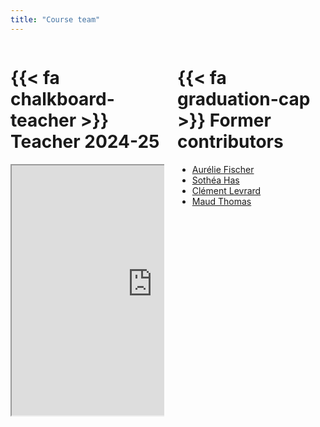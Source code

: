 ```yaml
---
title: "Course team"
---
```



::: {.columns}
::: {.column}

# {{< fa chalkboard-teacher >}}  Teacher 2024-25

```{=html}
<iframe src="http://stephane-v-boucheron.fr" width="450" height="400"></iframe>
```

:::

::: {.column}

# {{< fa graduation-cap >}}  Former contributors

- [Aurélie Fischer](https://www.lpsm.paris/users/fischer/index)
- [Sothéa Has](https://hassothea.github.io) 
- [Clément Levrard](https://www.normalesup.org/~levrard/)
- [Maud Thomas](https://sites.google.com/site/maudthomaspro)

:::
::: 


